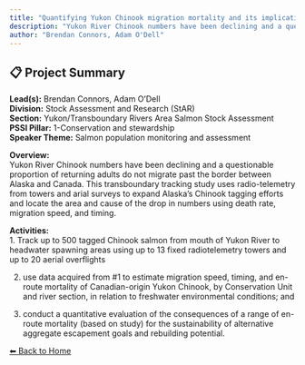 ---
title: "Quantifying Yukon Chinook migration mortality and its implications for fisheries management and rebuilding under the Fish Stock Provisions of the Fisheries Act"
description: "Yukon River Chinook numbers have been declining and a questionable proportion of returning adults do not migrate past the border between Alaska and Canada. This transboundary tracking study uses radio-telemetry from towers and arial surveys to expand Alaska’s Chinook tagging efforts and locate the area and cause of the drop in numbers using death rate, migration speed, and timing."
author: "Brendan Connors, Adam O'Dell"
---

## 📋 Project Summary

**Lead(s):** Brendan Connors, Adam O'Dell  
**Division:** Stock Assessment and Research (StAR)  
**Section:** Yukon/Transboundary Rivers Area Salmon Stock Assessment  
**PSSI Pillar:** 1-Conservation and stewardship  
**Speaker Theme:** Salmon population monitoring and assessment  

**Overview:**  
Yukon River Chinook numbers have been declining and a questionable proportion of returning adults do not migrate past the border between Alaska and Canada. This transboundary tracking study uses radio-telemetry from towers and arial surveys to expand Alaska’s Chinook tagging efforts and locate the area and cause of the drop in numbers using death rate, migration speed, and timing.   

**Activities:**  
1. Track up to 500 tagged Chinook salmon from mouth of Yukon River to headwater spawning areas using up to 13 fixed radiotelemetry towers and up to 20 aerial overflights 
2. use data acquired from #1 to estimate migration speed, timing, and en-route mortality of Canadian-origin Yukon Chinook, by Conservation Unit and river section, in relation to freshwater environmental conditions; and
3. conduct a quantitative evaluation of the consequences of a range of en-route mortality (based on study) for the sustainability of alternative aggregate escapement goals and rebuilding potential.

[⬅ Back to Home](../index.qmd)
